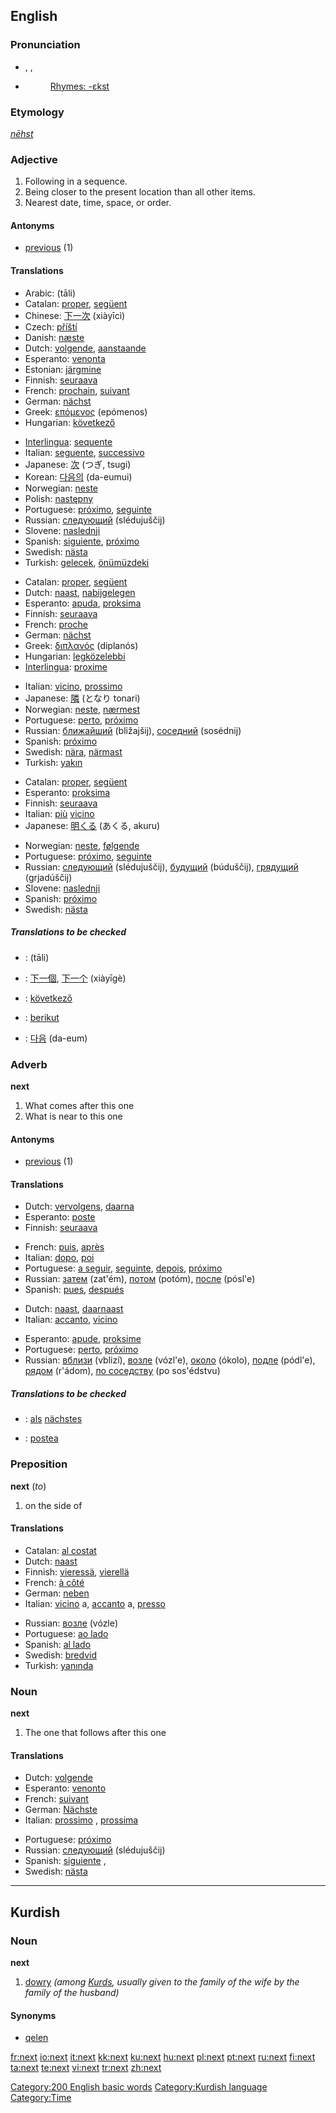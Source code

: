 {{wikipedia|dab=next}}
==English==
{{rank|thy|less|till|256|next|poor|present|water}}

===Pronunciation===
*{{AHD|nĕkst}}, {{IPA|/nɛkst/}}, {{SAMPA|/nEkst/}}
*{{audio|en-us-next.ogg|Audio (US)}}
*:[[Rhymes:English:-ɛkst|Rhymes: -ɛkst]]

===Etymology===
{{OE.}} ''[[nēhst]]''

===Adjective===
{{en-adj|-}}

# Following in a sequence.
# Being closer to the present location than all other items.
# Nearest date, time, space, or order.

====Antonyms====
*[[previous]] (1)

====Translations====
{{trans-top|Following in a sequence}}
*Arabic: {{Arab|[[تال]]}} (tāli)
*Catalan: [[proper]], [[següent]]
*Chinese: [[下一次]] (xiàyīcì)
*Czech: [[příští]]
*Danish: [[næste]]
*Dutch: [[volgende]], [[aanstaande]]
*Esperanto: [[venonta]]
*Estonian: [[järgmine]]
*Finnish: [[seuraava]]
*French: [[prochain]], [[suivant]]
*German: [[nächst]]
*Greek: [[επόμενος]] (epómenos)
*Hungarian: [[következő]]
{{trans-mid}}
*[[Interlingua]]: [[sequente]]
*Italian: [[seguente]], [[successivo]]
*Japanese: [[次]] (つぎ, tsugi)
*Korean: [[다음의]] (da-eumui)
*Norwegian: [[neste]]
*Polish: [[następny]]
*Portuguese: [[próximo]], [[seguinte]]
*Russian: [[следующий]] (slédujuščij)
*Slovene: [[naslednji]]
*Spanish: [[siguiente]], [[próximo]]
*Swedish: [[nästa]]
*Turkish: [[gelecek]], [[önümüzdeki]]
{{trans-bottom}}

{{trans-top|Being closer to the present location than all other items}}
*Catalan: [[proper]], [[següent]]
*Dutch: [[naast]], [[nabijgelegen]]
*Esperanto: [[apuda]], [[proksima]]
*Finnish: [[seuraava]]
*French: [[proche]]
*German: [[nächst]]
*Greek: [[διπλανός]] (diplanós)
*Hungarian: [[legközelebbi]]
*[[Interlingua]]: [[proxime]]
{{trans-mid}}
*Italian: [[vicino]], [[prossimo]]
*Japanese: [[隣]] (となり tonari)
*Norwegian: [[neste]], [[nærmest]]
*Portuguese: [[perto]], [[próximo]]
*Russian: [[ближайший]] (bližajšij), [[соседний]] (sosédnij)
*Spanish: [[próximo]]
*Swedish: [[nära]], [[närmast]]
*Turkish: [[yakın]]
{{trans-bottom}}

{{trans-top|Nearest date, time, space, or order}}
*Catalan: [[proper]], [[següent]]
*Esperanto: [[proksima]]
*Finnish: [[seuraava]]
*Italian: [[più]] [[vicino]]
*Japanese: [[明くる]] (あくる, akuru)
{{trans-mid}}
*Norwegian: [[neste]], [[følgende]]
*Portuguese: [[próximo]], [[seguinte]]
*Russian: [[следующий]] (slédujuščij), [[будущий]] (búduščij), [[грядущий]] (grjadúščij)
*Slovene: [[naslednji]]
*Spanish: [[próximo]]
*Swedish: [[nästa]]
{{trans-bottom}}

=====Translations to be checked=====
{{checktrans}}
{{top}}
*{{ttbc|Arabic}}: {{Arab|[[تال]]}} (tāli)
*{{ttbc|Chinese}}: [[下一個]], [[下一个]] (xiàyīgè)
*{{ttbc|Hungarian}}: [[következő]]
*{{ttbc|Indonesian}}: [[berikut]]
*{{ttbc|Korean}}: [[다음]] (da-eum)
{{bottom}}

===Adverb===
'''next'''

# What comes after this one
# What is near to this one

====Antonyms====
*[[previous]] (1)

====Translations====
{{trans-top|What comes after this one}}
*Dutch: [[vervolgens]], [[daarna]]
*Esperanto: [[poste]]
*Finnish: [[seuraava]]
{{trans-mid}}
*French: [[puis]], [[après]]
*Italian: [[dopo]], [[poi]]
*Portuguese: [[a seguir]], [[seguinte]], [[depois]], [[próximo]]
*Russian: [[затем]] (zat'ém), [[потом]] (potóm), [[после]] (pósl'e)
*Spanish: [[pues]], [[después]]
{{trans-bottom}}

{{trans-top|What is near to this one}}
*Dutch: [[naast]], [[daarnaast]]
*Italian: [[accanto]], [[vicino]]
{{trans-mid}}
*Esperanto: [[apude]], [[proksime]]
*Portuguese: [[perto]], [[próximo]]
*Russian: [[вблизи]] (vblizí), [[возле]] (vózl'e), [[около]] (ókolo), [[подле]] (pódl'e), [[рядом]] (r'ádom), [[по соседству]] (po sos'édstvu)
{{trans-bottom}}

=====Translations to be checked=====
{{checktrans}}
{{top}}
*{{ttbc|German}}: [[als]] [[nächstes]]
*{{ttbc|Interlingua}}: [[postea]]
{{mid}}
{{bottom}}

===Preposition===
'''next''' (''to'')

# on the side of

====Translations====
{{top}}
*Catalan: [[al costat]]
*Dutch: [[naast]]
*Finnish: [[vieressä]], [[vierellä]]
*French: [[à côté]]
*German: [[neben]]
*Italian: [[vicino]] a, [[accanto]] a, [[presso]]
{{mid}}
*Russian: [[возле]] (vózle)
*Portuguese: [[ao lado]]
*Spanish: [[al lado]]
*Swedish: [[bredvid]]
*Turkish: [[yanında]]
{{bottom}}

===Noun===
'''next'''

# The one that follows after this one

====Translations====
{{top}}
*Dutch: [[volgende]] {{m}}
*Esperanto: [[venonto]]
*French: [[suivant]]
*German: [[Nächste]]
*Italian: [[prossimo]] {{m}}, [[prossima]] {{f}}
{{mid}}
*Portuguese: [[próximo]]
*Russian: [[следующий]] (slédujuščij)
*Spanish: [[siguiente]] {{m}}, {{f}}
*Swedish: [[nästa]]
{{bottom}}

[[Category:200 English basic words]]

----

==Kurdish==

===Noun===
'''next''' {{m}}

# [[dowry]] ''(among [[Kurd]]s, usually given to the family of the wife by the family of the husband)''

====Synonyms====
*[[qelen]]

[[Category:Kurdish language]]
[[Category:Time]]

[[fr:next]]
[[io:next]]
[[it:next]]
[[kk:next]]
[[ku:next]]
[[hu:next]]
[[pl:next]]
[[pt:next]]
[[ru:next]]
[[fi:next]]
[[ta:next]]
[[te:next]]
[[vi:next]]
[[tr:next]]
[[zh:next]]